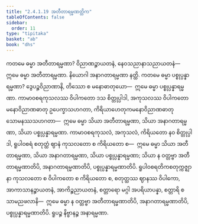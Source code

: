 ```yaml
---
title: "2.4.1.19 အတီတာရမ္မဏတ္တိက"
tableOfContents: false
sidebar:
  order: 11
type: "tipitaka"
basket: "ab"
book: "dhs"
---
```



<DynamicBreadcrumb />

<Division number="1432" book="dhs">

<Paragraph number="2138" book="dhs">
ကတမေ ဓမ္မာ အတီတာရမ္မဏာ? ဝိညာဏဉ္စာယတနံ, နေဝသညာနာသညာယတနံ—  ဣမေ ဓမ္မာ အတီတာရမ္မဏာ.
</Paragraph>

</Division>
<Division number="1433" book="dhs">

<Paragraph number="2139" book="dhs">
နိယောဂါ အနာဂတာရမ္မဏာ နတ္ထိ.
</Paragraph>

</Division>
<Division number="1434" book="dhs">

<Paragraph number="2140" book="dhs">
ကတမေ ဓမ္မာ ပစ္စုပ္ပန္နာရမ္မဏာ? ဒွေပဉ္စဝိညာဏာနိ, တိဿော စ မနောဓာတုယော—  ဣမေ ဓမ္မာ ပစ္စုပ္ပန္နာရမ္မဏာ. ကာမာဝစရကုသလဿ ဝိပါကတော ဒသ စိတ္တုပ္ပါဒါ, အကုသလဿ ဝိပါကတော မနောဝိညာဏဓာတု ဥပေက္ခာသဟဂတာ, ကိရိယာဟေတုကမနောဝိညာဏဓာတု သောမနဿသဟဂတာ—  ဣမေ ဓမ္မာ သိယာ အတီတာရမ္မဏာ, သိယာ အနာဂတာရမ္မဏာ, သိယာ ပစ္စုပ္ပန္နာရမ္မဏာ. ကာမာဝစရကုသလံ, အကုသလံ, ကိရိယတော နဝ စိတ္တုပ္ပါဒါ, ရူပါဝစရံ စတုတ္ထံ ဈာနံ ကုသလတော စ ကိရိယတော စ—  ဣမေ ဓမ္မာ သိယာ အတီတာရမ္မဏာ, သိယာ အနာဂတာရမ္မဏာ, သိယာ ပစ္စုပ္ပန္နာရမ္မဏာ; သိယာ န ဝတ္တဗ္ဗာ အတီတာရမ္မဏာတိပိ, အနာဂတာရမ္မဏာတိပိ, ပစ္စုပ္ပန္နာရမ္မဏာတိပိ. ရူပါဝစရတိကစတုက္ကဇ္ဈာနာ ကုသလတော စ ဝိပါကတော စ ကိရိယတော စ, စတုတ္ထဿ ဈာနဿ ဝိပါကော, အာကာသာနဉ္စာယတနံ, အာကိဉ္စညာယတနံ, စတ္တာရော မဂ္ဂါ အပရိယာပန္နာ, စတ္တာရိ စ သာမညဖလာနိ—  ဣမေ ဓမ္မာ န ဝတ္တဗ္ဗာ အတီတာရမ္မဏာတိပိ, အနာဂတာရမ္မဏာတိပိ, ပစ္စုပ္ပန္နာရမ္မဏာတိပိ. ရူပဉ္စ နိဗ္ဗာနဉ္စ အနာရမ္မဏာ.
</Paragraph>
</Division>